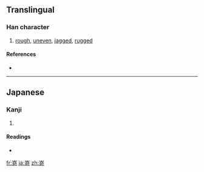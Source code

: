 {{also|崎}}
==Translingual==

===Han character===
{{Han char|rn=46|rad=山|as=09|sn=12|four=|canj=山卜廿口 (UYTR)}}

# [[rough]], [[uneven]], [[jagged]], [[rugged]]

====References====
* {{Han ref|kx=0316.381|hdz=10788.141|uh=5D5C|ud=23900}}

----

==Japanese==

===Kanji===
{{ja-kanji|grade=|rs=山09}}

# {{defn|Japanese}}

====Readings====
* {{ja-readings|on=[[き]] (ki)|kun=[[けわしい]] (kewashii), [[さき]] (saki)}}

[[fr:嵜]]
[[ja:嵜]]
[[zh:嵜]]